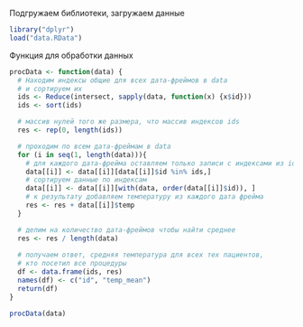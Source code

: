 Подгружаем библиотеки, загружаем данные 
```r
library("dplyr")
load("data.RData")
```

Функция для обработки данных 
```r
procData <- function(data) {
  # Находим индексы общие для всех дата-фреймов в data
  # и сортируем их 
  ids <- Reduce(intersect, sapply(data, function(x) {x$id}))
  ids <- sort(ids)

  # массив нулей того же размера, что массив индексов ids
  res <- rep(0, length(ids))

  # проходим по всем дата-фреймам в data
  for (i in seq(1, length(data))){
    # для каждого дата-фрейма оставляем только записи с индексами из ids
    data[[i]] <- data[[i]][data[[i]]$id %in% ids,]
    # сортируем данные по индексам 
    data[[i]] <- data[[i]][with(data, order(data[[i]]$id)), ]
    # к результату добавляем температуру из каждого дата фрейма 
    res <- res + data[[i]]$temp 
  }

  # делим на количество дата-фреймов чтобы найти среднее
  res <- res / length(data)
  
  # получаем ответ, средняя температура для всех тех пациентов, 
  # кто посетил все процедуры
  df <- data.frame(ids, res)
  names(df) <- c("id", "temp_mean")
  return(df)
}
```

```r
procData(data)
```